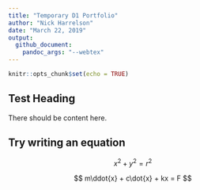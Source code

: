 ```yaml
---
title: "Temporary D1 Portfolio"
author: "Nick Harrelson"
date: "March 22, 2019"
output: 
  github_document: 
    pandoc_args: "--webtex"
---
```

```r
knitr::opts_chunk$set(echo = TRUE)
```

## Test Heading

There should be content here.

## Try writing an equation 

$$
x^2 + y^2 = r^2
$$


$$
m\ddot{x} + c\dot{x} + kx = F
$$
